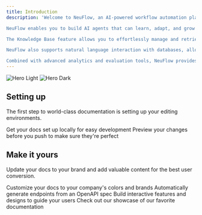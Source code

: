 ```yaml
---
title: Introduction
description: 'Welcome to NeuFlow, an AI-powered workflow automation platform that allows users to create intelligent workflows with seamless integration across various data sources and services such as databases, Slack APIs, and more. NeuFlow is designed to automate complex processes while making it easy for users to interact with AI agents and large-scale enterprise data.

NeuFlow enables you to build AI agents that can learn, adapt, and grow smarter over time. These agents can be trained to handle sophisticated tasks, automate decisions, and optimize workflows with minimal human intervention. By leveraging advanced AI capabilities, NeuFlow helps organizations streamline their operations with dynamic and evolving AI systems.

The Knowledge Base feature allows you to effortlessly manage and retrieve data, providing a centralized repository for your organization’s information. Whether you’re dealing with small data sets or communicating with huge enterprise data systems, NeuFlow ensures that your AI agents can quickly access relevant information to power your workflows and business processes. This makes it an ideal tool for enterprises looking to unlock the full potential of their data assets.

NeuFlow also supports natural language interaction with databases, allowing users to query and manage their data as if having a conversation. This feature makes it easier for teams to perform advanced business analytics without needing deep technical expertise. From generating reports to analyzing trends, you can gain insights from your data using simple, intuitive language.

Combined with advanced analytics and evaluation tools, NeuFlow provides a comprehensive platform for building, optimizing, and scaling intelligent workflows that drive efficiency and unlock business value.'
---
```


<img
  className="block dark:hidden"
  src="/images/hero-light.svg"
  alt="Hero Light"
/>
<img
  className="hidden dark:block"
  src="/images/hero-dark.svg"
  alt="Hero Dark"
/>

## Setting up

The first step to world-class documentation is setting up your editing environments.

<CardGroup cols={2}>
  <Card
    title="Edit Your Docs"
    icon="pen-to-square"
    href="https://mintlify.com/docs/quickstart"
  >
    Get your docs set up locally for easy development
  </Card>
  <Card
    title="Preview Changes"
    icon="image"
    href="https://mintlify.com/docs/development"
  >
    Preview your changes before you push to make sure they're perfect
  </Card>
</CardGroup>

## Make it yours

Update your docs to your brand and add valuable content for the best user conversion.

<CardGroup cols={2}>
  <Card
    title="Customize Style"
    icon="palette"
    href="https://mintlify.com/docs/settings/global"
  >
    Customize your docs to your company's colors and brands
  </Card>
  <Card
    title="Reference APIs"
    icon="code"
    href="https://mintlify.com/docs/api-playground/openapi"
  >
    Automatically generate endpoints from an OpenAPI spec
  </Card>
  <Card
    title="Add Components"
    icon="screwdriver-wrench"
    href="https://mintlify.com/docs/components/accordion"
  >
    Build interactive features and designs to guide your users
  </Card>
  <Card
    title="Get Inspiration"
    icon="stars"
    href="https://mintlify.com/customers"
  >
    Check out our showcase of our favorite documentation
  </Card>
</CardGroup>
